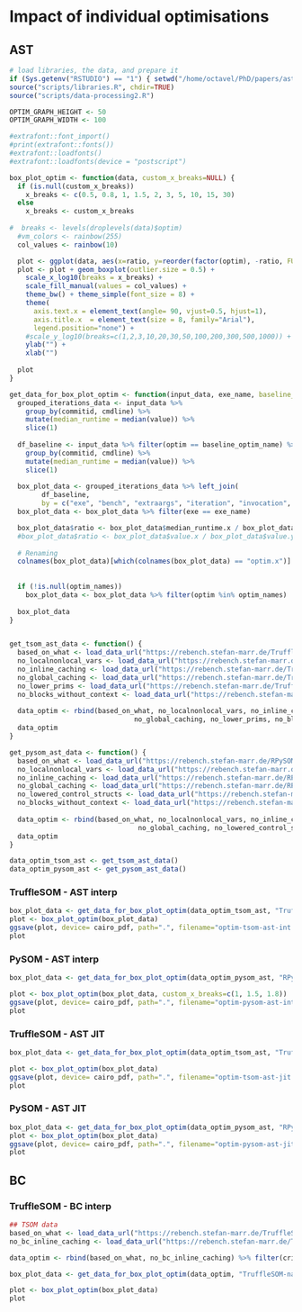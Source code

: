 # Impact of individual optimisations

## AST

```r
# load libraries, the data, and prepare it
if (Sys.getenv("RSTUDIO") == "1") { setwd("/home/octavel/PhD/papers/ast-vs-bc-interp/are-we-fast-yet/report/bc-vs-ast") }
source("scripts/libraries.R", chdir=TRUE)
source("scripts/data-processing2.R")

OPTIM_GRAPH_HEIGHT <- 50
OPTIM_GRAPH_WIDTH <- 100

#extrafont::font_import()
#print(extrafont::fonts())
#extrafont::loadfonts()
#extrafont::loadfonts(device = "postscript")

box_plot_optim <- function(data, custom_x_breaks=NULL) {
  if (is.null(custom_x_breaks))
    x_breaks <- c(0.5, 0.8, 1, 1.5, 2, 3, 5, 10, 15, 30)
  else
    x_breaks <- custom_x_breaks
  
#  breaks <- levels(droplevels(data)$optim)
  #vm_colors <- rainbow(255)
  col_values <- rainbow(10)

  plot <- ggplot(data, aes(x=ratio, y=reorder(factor(optim), -ratio, FUN = median), fill = optim))
  plot <- plot + geom_boxplot(outlier.size = 0.5) +
    scale_x_log10(breaks = x_breaks) +
    scale_fill_manual(values = col_values) +
    theme_bw() + theme_simple(font_size = 8) +
    theme(
      axis.text.x = element_text(angle= 90, vjust=0.5, hjust=1),
      axis.title.x  = element_text(size = 8, family="Arial"),
      legend.position="none") +
    #scale_y_log10(breaks=c(1,2,3,10,20,30,50,100,200,300,500,1000)) + #limit=c(0,30), breaks=seq(0,100,5), expand = c(0,0)
    ylab("") +
    xlab("")
  
  plot
}

get_data_for_box_plot_optim <- function(input_data, exe_name, baseline_optim_name="every optimisation", optim_names=NULL) {
  grouped_iterations_data <- input_data %>%
    group_by(commitid, cmdline) %>%
    mutate(median_runtime = median(value)) %>%
    slice(1)
  
  df_baseline <- input_data %>% filter(optim == baseline_optim_name) %>%
    group_by(commitid, cmdline) %>%
    mutate(median_runtime = median(value)) %>%
    slice(1)
  
  box_plot_data <- grouped_iterations_data %>% left_join(
        df_baseline,
        by = c("exe", "bench", "extraargs", "iteration", "invocation", "warmup"))
  box_plot_data <- box_plot_data %>% filter(exe == exe_name)

  box_plot_data$ratio <- box_plot_data$median_runtime.x / box_plot_data$median_runtime.y
  #box_plot_data$ratio <- box_plot_data$value.x / box_plot_data$value.y
    
  # Renaming
  colnames(box_plot_data)[which(colnames(box_plot_data) == "optim.x")] <- "optim"
  
  
  if (!is.null(optim_names))
    box_plot_data <- box_plot_data %>% filter(optim %in% optim_names)
  
  box_plot_data
}


get_tsom_ast_data <- function() {
  based_on_what <- load_data_url("https://rebench.stefan-marr.de/TruffleSOM/data/2622") %>% mutate(optim = "every optimisation")
  no_localnonlocal_vars <- load_data_url("https://rebench.stefan-marr.de/TruffleSOM/data/2626") %>% mutate(optim = "no local/nonlocal vars")
  no_inline_caching <- load_data_url("https://rebench.stefan-marr.de/TruffleSOM/data/2624") %>% mutate(optim = "no inline caching")
  no_global_caching <- load_data_url("https://rebench.stefan-marr.de/TruffleSOM/data/2623") %>% mutate(optim = "no global caching")
  no_lower_prims <- load_data_url("https://rebench.stefan-marr.de/TruffleSOM/data/2669") %>% mutate(optim = "no lowered control structs")
  no_blocks_without_context <- load_data_url("https://rebench.stefan-marr.de/TruffleSOM/data/2625") %>% mutate(optim = "no blocks without context")
  
  data_optim <- rbind(based_on_what, no_localnonlocal_vars, no_inline_caching, 
                               no_global_caching, no_lower_prims, no_blocks_without_context) %>% filter(criterion == "total")
  data_optim
}

get_pysom_ast_data <- function() {
  based_on_what <- load_data_url("https://rebench.stefan-marr.de/RPySOM/data/2662") %>% mutate(optim = "every optimisation")
  no_localnonlocal_vars <- load_data_url("https://rebench.stefan-marr.de/RPySOM/data/2665") %>% mutate(optim = "no local/nonlocal vars")
  no_inline_caching <- load_data_url("https://rebench.stefan-marr.de/RPySOM/data/2657") %>% mutate(optim = "no inline caching")
  no_global_caching <- load_data_url("https://rebench.stefan-marr.de/RPySOM/data/2656") %>% mutate(optim = "no global caching")
  no_lowered_control_structs <- load_data_url("https://rebench.stefan-marr.de/RPySOM/data/2663") %>% mutate(optim = "no lowered control structs")
  no_blocks_without_context <- load_data_url("https://rebench.stefan-marr.de/RPySOM/data/2658") %>% mutate(optim = "no blocks without context")
  
  data_optim <- rbind(based_on_what, no_localnonlocal_vars, no_inline_caching,
                                no_global_caching, no_lowered_control_structs, no_blocks_without_context) %>% filter(criterion == "total")
  data_optim
}

data_optim_tsom_ast <- get_tsom_ast_data()
data_optim_pysom_ast <- get_pysom_ast_data()
```

### TruffleSOM - AST interp

```r
box_plot_data <- get_data_for_box_plot_optim(data_optim_tsom_ast, "TruffleSOM-native-interp-ast")
plot <- box_plot_optim(box_plot_data)
ggsave(plot, device= cairo_pdf, path=".", filename="optim-tsom-ast-int.pdf", dpi=300, height=OPTIM_GRAPH_HEIGHT, width=OPTIM_GRAPH_WIDTH, units="mm", family="Arial")
plot
```

### PySOM - AST interp

```r
box_plot_data <- get_data_for_box_plot_optim(data_optim_pysom_ast, "RPySOM-ast-interp")

plot <- box_plot_optim(box_plot_data, custom_x_breaks=c(1, 1.5, 1.8))
ggsave(plot, device= cairo_pdf, path=".", filename="optim-pysom-ast-int.pdf", dpi=300, height=OPTIM_GRAPH_HEIGHT, width=OPTIM_GRAPH_WIDTH, units="mm", family="Arial")
plot
```

### TruffleSOM - AST JIT

```r
box_plot_data <- get_data_for_box_plot_optim(data_optim_tsom_ast, "TruffleSOM-graal")

plot <- box_plot_optim(box_plot_data)
ggsave(plot, device= cairo_pdf, path=".", filename="optim-tsom-ast-jit.pdf", dpi=300, height=OPTIM_GRAPH_HEIGHT, width=OPTIM_GRAPH_WIDTH, units="mm", family="Arial")
plot
```

### PySOM - AST JIT

```r
box_plot_data <- get_data_for_box_plot_optim(data_optim_pysom_ast, "RPySOM-ast-jit")
plot <- box_plot_optim(box_plot_data)
ggsave(plot, device= cairo_pdf, path=".", filename="optim-pysom-ast-jit.pdf", dpi=300, height=OPTIM_GRAPH_HEIGHT, width=OPTIM_GRAPH_WIDTH, units="mm", family="Arial")
plot
```

## BC

### TruffleSOM - BC interp

```r

## TSOM data
based_on_what <- load_data_url("https://rebench.stefan-marr.de/TruffleSOM/data/2622") %>% mutate(optim = "every optimisation")
no_bc_inline_caching <- load_data_url("https://rebench.stefan-marr.de/TruffleSOM/data/2632") %>% mutate(optim = "no inline caching")

data_optim <- rbind(based_on_what, no_bc_inline_caching) %>% filter(criterion == "total")

box_plot_data <- get_data_for_box_plot_optim(data_optim, "TruffleSOM-native-interp-bc")

plot <- box_plot_optim(box_plot_data)
plot
```